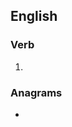 ==English==

===Verb===
{{head|en|verb form}}

# {{en-past of|phial}}

===Anagrams===
* {{anagrams|en|a=adehilp|Adelphi|alpheid|helipad}}